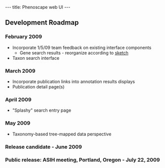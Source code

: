---
title: Phenoscape web UI
---

==Development Roadmap==
===February 2009===
* Incorporate 1/5/09 team feedback on existing interface components
** Gene search results - reorganize according to [[Gene_search_page_mockup.jpg|sketch]]
* Taxon search interface
===March 2009===
* Incorporate publication links into annotation results displays
* Publication detail page(s)

===April 2009===
* "Splashy" search entry page
===May 2009===
* Taxonomy-based tree-mapped data perspective
===Release candidate - June 2009===

===Public release: ASIH meeting, Portland, Oregon - July 22, 2009===